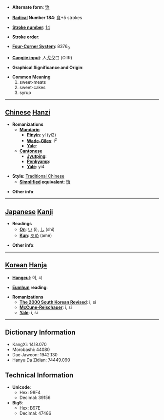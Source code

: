 * '''Alternate form''': [[饴]]

* '''[[Wiktionary:Chinese radical index| Radical]] Number 184''': [[Wiktionary:Chinese radical index 食|食]]+5 strokes

* '''[[Wiktionary:Chinese total strokes index|Stroke number]]''': [[Wiktionary:Chinese total strokes index 14|14]]

* '''Stroke order''': 

* '''[[Wiktionary:Chinese four corner index|Four-Corner System]]''': 8376<sub>0</sub>

* '''[[Wiktionary:Chinese Cangjie index|Cangjie input]]''': 人戈戈口 (OIIR)

* '''Graphical Significance and Origin''': 

* '''Common Meaning'''
*#sweet-meats
*# sweet-cakes
*# syrup


----

== [[Chinese]] [[Hanzi]] ==

* '''Romanizations'''
** '''[[Mandarin]]'''
*** '''[[Pinyin]]''': yí (yi2)
*** '''[[Wade-Giles]]''': i<sup>2</sup>
*** '''[[Yale]]''': 
** '''[[Cantonese]]'''
*** '''[[Jyutping]]''':
*** '''[[Penkyamp]]''': 
*** '''[[Yale]]''': yi4

* '''Style''': [[Traditional Chinese]] 
** '''[[Simplified Chinese|Simplified]] equivalent''': [[饴]]

* '''Other info''': 

----

== [[Japanese]] [[Kanji]] ==

* '''Readings'''
** '''[[On]]''': [[い]] (i), [[し]] (shi)
** '''[[Kun]]''': [[あめ]] (ame)

* '''Other info''':  

----

== [[Korean]] [[Hanja]] ==

* '''[[Hangeul]]''': 이, 시

* '''[[Eumhun]] reading''': 

* '''Romanizations'''
** '''[[The 2000 South Korean Revised Romanization|The 2000 South Korean Revised]]''': i, si
** '''[[McCune-Reischauer]]''': i, si
** '''[[Yale]]''': i, si

----

== Dictionary Information ==

* KangXi: 1418.070
* Morobashi: 44080
* Dae Jaweon: 1942.130
* Hanyu Da Zidian: 74449.090

== Technical Information ==

* '''Unicode''':
** Hex: 98F4
** Decimal: 39156
* '''Big5''':
** Hex: B97E
** Decimal: 47486